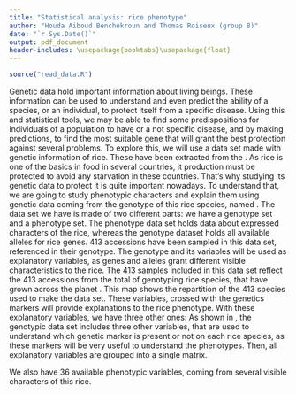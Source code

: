 ```yaml
---
title: "Statistical analysis: rice phenotype"
author: "Houda Aiboud Benchekroun and Thomas Roiseux (group 8)"
date: "`r Sys.Date()`"
output: pdf_document
header-includes: \usepackage{booktabs}\usepackage{float}
---
```

```r
source("read_data.R")
```
\rule{\linewidth}{0.1pt}
\section{General information}
Genetic data hold important information about living beings.
These information can be used to understand and even predict the ability of a species, or an individual, to protect itself from a specific disease.
Using this and statistical tools, we may be able to find some predispositions for individuals of a population to have or a not specific disease, and by making predictions, to find the most suitable gene that will grant the best protection against several problems.
\par
To explore this, we will use a data set made with genetic information of rice. These have been extracted from the \href{https://www.ukbiobank.ac.uk/}{UK Bio-Bank}.
As rice is one of the basics in food in several countries, it production must be protected to avoid any starvation in these countries. That's why studying its genetic data to protect it is quite important nowadays.
\par
To understand that, we are going to study phenotypic characters and explain them using genetic data coming from the genotype of this rice species, named \emph{Oryza sativa}.
\section{Variables available}
\subsection{Genotype}
The data set we have is made of two different parts: we have a genotype set and a phenotype set.
The phenotype data set holds data about expressed characters of the rice, whereas the genotype dataset holds all available alleles for rice genes.
413 accessions have been sampled in this data set, referenced in their genotype.
The genotype and its variables will be used as explanatory variables, as genes and alleles grant different visible characteristics to the rice.
The 413 samples included in this data set reflect the 413 accessions from the total of genotyping rice species, that have grown across the planet \hyperref[fig:map]{(Figure~\ref*{fig:map})}.
\begin{figure}[H]
\centering
\includegraphics{carte.png}
\caption{World map with all locations where the rice has grown}
\label{fig:map}
\end{figure}
This map shows the repartition of the 413 species used to make the data set.
\par
These variables, crossed with the genetics markers will provide explanations to the rice phenotype. With these explanatory variables, we have three other ones:
\begin{table}[H]
\centering
\begin{tabular}{@{}|c|c|@{}}
\toprule
\ttfamily marker& Name of the marker, used to differentiate the genes.\\
\midrule
\ttfamily chrom& Reference to the chromosome that holds the gene.\\
\midrule
\ttfamily pos& Position of the gene among the chromosome.\\
\bottomrule
\end{tabular}
\caption{Details of explanatory variables hold in \texttt{geno.df}}
\label{tab:genodf}
\end{table}
As shown in \hyperref[tab:genodf]{Table~\ref*{tab:genodf}}, the genotypic data set includes three other variables, that are used to understand which genetic marker is present or not on each rice species, as these markers will be very useful to understand the phenotypes.\par
Then, all explanatory variables are grouped into a single matrix.
\subsection{Phenotype}
We also have 36 available phenotypic variables, coming from several visible characters of this rice.
